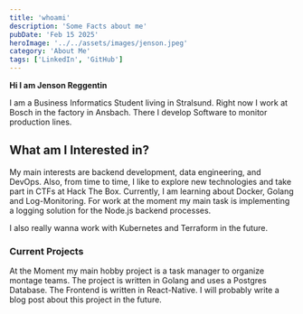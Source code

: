 ```yaml
---
title: 'whoami'
description: 'Some Facts about me'
pubDate: 'Feb 15 2025'
heroImage: '../../assets/images/jenson.jpeg'
category: 'About Me'
tags: ['LinkedIn', 'GitHub']
---
```


**Hi I am Jenson Reggentin**

I am a Business Informatics Student living in Stralsund. Right now I work at Bosch in the factory in Ansbach. There I develop Software to monitor production lines.

## What am I Interested in?

My main interests are backend development, data engineering, and DevOps. Also, from time to time, I like to explore new technologies and take part in CTFs at Hack The Box.
Currently, I am learning about Docker, Golang and Log-Monitoring.
For work at the moment my main task is implementing a logging solution for the Node.js backend processes.

I also really wanna work with Kubernetes and Terraform in the future.

### Current Projects

At the Moment my main hobby project is a task manager to organize montage teams. The project is written in Golang and uses a Postgres Database. The Frontend is written in React-Native.
I will probably write a blog post about this project in the future.
